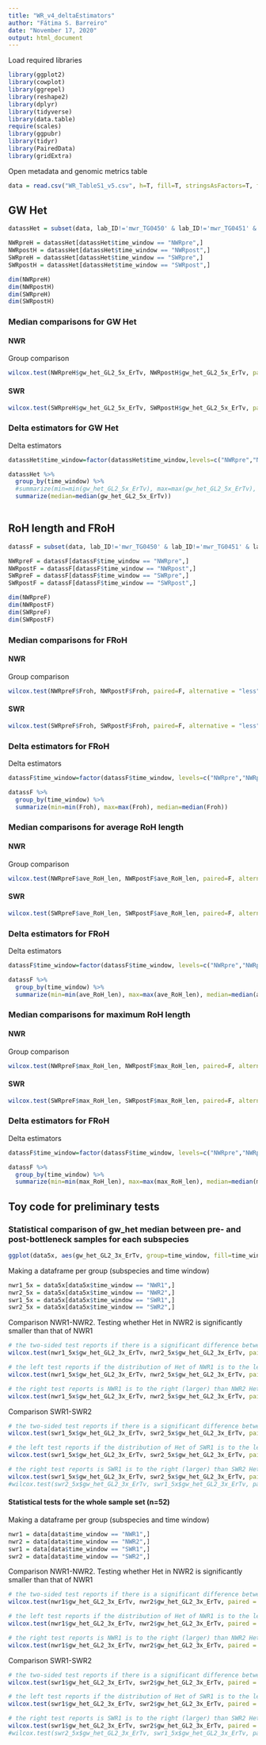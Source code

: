 ```yaml
---
title: "WR_v4_deltaEstimators"
author: "Fátima S. Barreiro"
date: "November 17, 2020"
output: html_document
---
```


Load required libraries
```r
library(ggplot2)
library(cowplot)
library(ggrepel)
library(reshape2)
library(dplyr)
library(tidyverse)
library(data.table)
require(scales)
library(ggpubr)
library(tidyr)
library(PairedData)
library(gridExtra)
```

Open metadata and genomic metrics table
```r
data = read.csv("WR_TableS1_v5.csv", h=T, fill=T, stringsAsFactors=T, fileEncoding="latin1")
```




## GW Het

```r
datassHet = subset(data, lab_ID!='mwr_TG0450' & lab_ID!='mwr_TG0451' & lab_ID!='mwr_TG0456' & lab_ID!='mwr_TGF01')
```

```r
NWRpreH = datassHet[datassHet$time_window == "NWRpre",]
NWRpostH = datassHet[datassHet$time_window == "NWRpost",]
SWRpreH = datassHet[datassHet$time_window == "SWRpre",]
SWRpostH = datassHet[datassHet$time_window == "SWRpost",]

```


```r
dim(NWRpreH)
dim(NWRpostH)
dim(SWRpreH)
dim(SWRpostH)

```

### Median comparisons for GW Het

#### NWR
Group comparison
```r
wilcox.test(NWRpreH$gw_het_GL2_5x_ErTv, NWRpostH$gw_het_GL2_5x_ErTv, paired=F, alternative = "greater")
```

#### SWR
```r
wilcox.test(SWRpreH$gw_het_GL2_5x_ErTv, SWRpostH$gw_het_GL2_5x_ErTv, paired=F, alternative = "greater")
```

### Delta estimators for GW Het
Delta estimators
```r
datassHet$time_window=factor(datassHet$time_window,levels=c("NWRpre","NWRpost","SWRpre", "SWRpost"))
```

```r
datassHet %>%
  group_by(time_window) %>%
  #summarize(min=min(gw_het_GL2_5x_ErTv), max=max(gw_het_GL2_5x_ErTv), median=median(gw_het_GL2_5x_ErTv))
  summarize(median=median(gw_het_GL2_5x_ErTv))
  
```



###################################################

## RoH length and FRoH

```r
datassF = subset(data, lab_ID!='mwr_TG0450' & lab_ID!='mwr_TG0451' & lab_ID!='mwr_TG0456' & lab_ID!='mwr_TGF01' & lab_ID!='mwr_TG0452' & lab_ID!='mwr_TG0461' & lab_ID!='mwr_TGF02' & lab_ID!='mwr_TGF04')
```

```r
NWRpreF = datassF[datassF$time_window == "NWRpre",]
NWRpostF = datassF[datassF$time_window == "NWRpost",]
SWRpreF = datassF[datassF$time_window == "SWRpre",]
SWRpostF = datassF[datassF$time_window == "SWRpost",]

```

```r
dim(NWRpreF)
dim(NWRpostF)
dim(SWRpreF)
dim(SWRpostF)

```


### Median comparisons for FRoH

#### NWR
Group comparison
```r
wilcox.test(NWRpreF$Froh, NWRpostF$Froh, paired=F, alternative = "less")
```

#### SWR
```r
wilcox.test(SWRpreF$Froh, SWRpostF$Froh, paired=F, alternative = "less")
```



### Delta estimators for FRoH
Delta estimators
```r
datassF$time_window=factor(datassF$time_window, levels=c("NWRpre","NWRpost","SWRpre", "SWRpost"))
```

```r
datassF %>%
  group_by(time_window) %>%
  summarize(min=min(Froh), max=max(Froh), median=median(Froh))
```


### Median comparisons for average RoH length

#### NWR
Group comparison
```r
wilcox.test(NWRpreF$ave_RoH_len, NWRpostF$ave_RoH_len, paired=F, alternative = "less")
```

#### SWR
```r
wilcox.test(SWRpreF$ave_RoH_len, SWRpostF$ave_RoH_len, paired=F, alternative = "less")
```



### Delta estimators for FRoH
Delta estimators
```r
datassF$time_window=factor(datassF$time_window, levels=c("NWRpre","NWRpost","SWRpre", "SWRpost"))
```

```r
datassF %>%
  group_by(time_window) %>%
  summarize(min=min(ave_RoH_len), max=max(ave_RoH_len), median=median(ave_RoH_len))
```



### Median comparisons for maximum RoH length

#### NWR
Group comparison
```r
wilcox.test(NWRpreF$max_RoH_len, NWRpostF$max_RoH_len, paired=F, alternative = "less")
```

#### SWR
```r
wilcox.test(SWRpreF$max_RoH_len, SWRpostF$max_RoH_len, paired=F, alternative = "less")
```



### Delta estimators for FRoH
Delta estimators
```r
datassF$time_window=factor(datassF$time_window, levels=c("NWRpre","NWRpost","SWRpre", "SWRpost"))
```

```r
datassF %>%
  group_by(time_window) %>%
  summarize(min=min(max_RoH_len), max=max(max_RoH_len), median=median(max_RoH_len))
```



#################################################################################################################################


## Toy code for preliminary tests


### Statistical comparison of gw_het median between pre- and post-bottleneck samples for each subspecies

```r
ggplot(data5x, aes(gw_het_GL2_3x_ErTv, group=time_window, fill=time_window)) + geom_histogram(alpha=0.5, binwidth=0.000005, position = "identity") #+ geom_density(alpha=0.2)
```



Making a dataframe per group (subspecies and time window)
```r
nwr1_5x = data5x[data5x$time_window == "NWR1",]
nwr2_5x = data5x[data5x$time_window == "NWR2",]
swr1_5x = data5x[data5x$time_window == "SWR1",]
swr2_5x = data5x[data5x$time_window == "SWR2",]
```


Comparison NWR1-NWR2. Testing whether Het in NWR2 is significantly smaller than that of NWR1
```r
# the two-sided test reports if there is a significant difference between the distributions, on both sides of the distribution
wilcox.test(nwr1_5x$gw_het_GL2_3x_ErTv, nwr2_5x$gw_het_GL2_3x_ErTv, paired = F, alternative=c("two.sided"))

# the left test reports if the distribution of Het of NWR1 is to the left of that of NWR2 (i.e. NWR1 smaller than NWR2)
wilcox.test(nwr1_5x$gw_het_GL2_3x_ErTv, nwr2_5x$gw_het_GL2_3x_ErTv, paired = F, alternative=c("less")) 

# the right test reports is NWR1 is to the right (larger) than NWR2 Het distribution
wilcox.test(nwr1_5x$gw_het_GL2_3x_ErTv, nwr2_5x$gw_het_GL2_3x_ErTv, paired = F, alternative=c("greater"))
```


Comparison SWR1-SWR2
```r
# the two-sided test reports if there is a significant difference between the distributions, on both sides of the distribution
wilcox.test(swr1_5x$gw_het_GL2_3x_ErTv, swr2_5x$gw_het_GL2_3x_ErTv, paired = F, alternative=c("two.sided"))

# the left test reports if the distribution of Het of SWR1 is to the left of that of SWR2 (i.e. SWR1 smaller than SWR2)
wilcox.test(swr1_5x$gw_het_GL2_3x_ErTv, swr2_5x$gw_het_GL2_3x_ErTv, paired = F, alternative=c("less"))

# the right test reports is SWR1 is to the right (larger) than SWR2 Het distribution
wilcox.test(swr1_5x$gw_het_GL2_3x_ErTv, swr2_5x$gw_het_GL2_3x_ErTv, paired = F, alternative=c("greater"))
#wilcox.test(swr2_5x$gw_het_GL2_3x_ErTv, swr1_5x$gw_het_GL2_3x_ErTv, paired = F, alternative=c("less")) #equivalent test
```

##################

#### Statistical tests for the whole sample set (n=52)

Making a dataframe per group (subspecies and time window)
```r
nwr1 = data[data$time_window == "NWR1",]
nwr2 = data[data$time_window == "NWR2",]
swr1 = data[data$time_window == "SWR1",]
swr2 = data[data$time_window == "SWR2",]
```


Comparison NWR1-NWR2. Testing whether Het in NWR2 is significantly smaller than that of NWR1
```r
# the two-sided test reports if there is a significant difference between the distributions, on both sides of the distribution
wilcox.test(nwr1$gw_het_GL2_3x_ErTv, nwr2$gw_het_GL2_3x_ErTv, paired = F, alternative=c("two.sided"))

# the left test reports if the distribution of Het of NWR1 is to the left of that of NWR2 (i.e. NWR1 smaller than NWR2)
wilcox.test(nwr1$gw_het_GL2_3x_ErTv, nwr2$gw_het_GL2_3x_ErTv, paired = F, alternative=c("less")) 

# the right test reports is NWR1 is to the right (larger) than NWR2 Het distribution
wilcox.test(nwr1$gw_het_GL2_3x_ErTv, nwr2$gw_het_GL2_3x_ErTv, paired = F, alternative=c("greater"))
```


Comparison SWR1-SWR2
```r
# the two-sided test reports if there is a significant difference between the distributions, on both sides of the distribution
wilcox.test(swr1$gw_het_GL2_3x_ErTv, swr2$gw_het_GL2_3x_ErTv, paired = F, alternative=c("two.sided"))

# the left test reports if the distribution of Het of SWR1 is to the left of that of SWR2 (i.e. SWR1 smaller than SWR2)
wilcox.test(swr1$gw_het_GL2_3x_ErTv, swr2$gw_het_GL2_3x_ErTv, paired = F, alternative=c("less"))

# the right test reports is SWR1 is to the right (larger) than SWR2 Het distribution
wilcox.test(swr1$gw_het_GL2_3x_ErTv, swr2$gw_het_GL2_3x_ErTv, paired = F, alternative=c("greater"))
#wilcox.test(swr2_5x$gw_het_GL2_3x_ErTv, swr1_5x$gw_het_GL2_3x_ErTv, paired = F, alternative=c("less")) #equivalent test
```




















